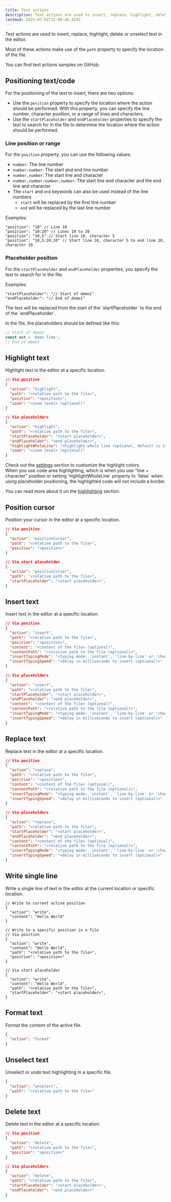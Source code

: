 ```yaml
---
title: Text actions
description: Text actions are used to insert, replace, highlight, delete or unselect text in the editor.
lastmod: 2025-07-02T12:00:48.829Z
---
```



Text actions are used to insert, replace, highlight, delete or unselect text in the editor.

Most of these actions make use of the `path` property to specify the location of the file.

<Aside type="note" title='Samples'>
  You can find text actions samples on GitHub: 
  <GitHubFileOpener filePath=".demo/3.text-actions.json" />
</Aside>

## Positioning text/code

For the positioning of the text to insert, there are two options:

- Use the `position` property to specify the location where the action should be performed. With this property, you can specify the line number, character position, or a range of lines and characters.
- Use the `startPlaceholder` and `endPlaceholder` properties to specify the text to search for in the file to determine the location where the action should be performed.

### Line position or range

For the `position` property, you can use the following values:

- `number`: The line number
- `number:number`: The start and end line number
- `number,number`: The start line and character
- `number,number:number,number`: The start line and character and the end line and character
- The `start` and `end` keywords can also be used instead of the line numbers
  - `start` will be replaced by the first line number
  - `end` will be replaced by the last line number

Examples:

```jsonc
"position": "10" // Line 10
"position": "10:20" // Lines 10 to 20
"position": "10,5" // Start line 10, character 5
"position": "10,5:20,10" // Start line 10, character 5 to end line 20, character 10
```

### Placeholder position

For the `startPlaceholder` and `endPlaceholder` properties, you specify the text to search for in the file.

Examples:

```jsonc
"startPlaceholder": "// Start of demo1"
"endPlaceholder": "// End of demo1"
```

<Aside>
The text will be replaced from the start of the `startPlaceholder` to the end of the `endPlaceholder`.
</Aside>

In the file, the placeholders should be defined like this:

```javascript
// Start of demo1
const ext = 'Demo Time';
// End of demo1
```

## Highlight text

Highlight text in the editor at a specific location.

```json
// Via position
{
  "action": "highlight",
  "path": "<relative path to the file>",
  "position": "<position>",
  "zoom": "<zoom level> (optional)"
}

// Via placeholders
{
  "action": "highlight",
  "path": "<relative path to the file>",
  "startPlaceholder": "<start placeholder>",
  "endPlaceholder": "<end placeholder>",
  "highlightWholeLine": "<highlight whole line (optional, default is true)>",
  "zoom": "<zoom level> (optional)"
}
```

<Aside>
Check out the <a href="../../references/settings" title="settings">settings</a> section to customize the highlight colors.
</Aside>

<Aside type="caution" title="Important">
When you use code area highlighting, which is when you use "line + character" position or setting `highlightWholeLine` property to `false` when using placeholder positioning, the highlighted code will not include a border.

You can read more about it on the [highlighting](/tips/highlighting/) section.
</Aside>

## Position cursor

Position your cursor in the editor at a specific location.

```json
// Via position
{
  "action": "positionCursor",
  "path": "<relative path to the file>",
  "position": "<position>"
}

// Via start placeholder
{
  "action": "positionCursor",
  "path": "<relative path to the file>",
  "startPlaceholder": "<start placeholder>",
}
```

## Insert text

Insert text in the editor at a specific location.

```json
// Via position
{
  "action": "insert",
  "path": "<relative path to the file>",
  "position": "<position>",
  "content": "<content of the file> (optional)",
  "contentPath": "<relative path to the file (optional)>",
  "insertTypingMode": "<typing mode: 'instant', 'line-by-line' or 'character-by-character'> (optional, default is 'instant')",
  "insertTypingSpeed": "<delay in milliseconds to insert (optional)>"
}

// Via placeholders
{
  "action": "insert",
  "path": "<relative path to the file>",
  "startPlaceholder": "<start placeholder>",
  "endPlaceholder": "<end placeholder>",
  "content": "<content of the file> (optional)",
  "contentPath": "<relative path to the file (optional)>",
  "insertTypingMode": "<typing mode: 'instant', 'line-by-line' or 'character-by-character'> (optional, default is 'instant')",
  "insertTypingSpeed": "<delay in milliseconds to insert (optional)>"
}
```

## Replace text

Replace text in the editor at a specific location.

```json
// Via position
{
  "action": "replace",
  "path": "<relative path to the file>",
  "position": "<position>",
  "content": "<content of the file> (optional)",
  "contentPath": "<relative path to the file (optional)>",
  "insertTypingMode": "<typing mode: 'instant', 'line-by-line' or 'character-by-character'> (optional, default is 'instant')",
  "insertTypingSpeed": "<delay in milliseconds to insert (optional)>"
}

// Via placeholders
{
  "action": "replace",
  "path": "<relative path to the file>",
  "startPlaceholder": "<start placeholder>",
  "endPlaceholder": "<end placeholder>",
  "content": "<content of the file> (optional)",
  "contentPath": "<relative path to the file (optional)>",
  "insertTypingMode": "<typing mode: 'instant', 'line-by-line' or 'character-by-character'> (optional, default is 'instant')",
  "insertTypingSpeed": "<delay in milliseconds to insert (optional)>"
}
```

## Write single line

Write a single line of text in the editor at the current location or specific location.

```jsonc
// Write to current active position
{
  "action": "write",
  "content": "Hello World"
}

// Write to a specific position in a file
// Via position
{
  "action": "write",
  "content": "Hello World",
  "path": "<relative path to the file>",
  "position": "<position>"
}

// Via start placeholder
{
  "action": "write",
  "content": "Hello World",
  "path": "<relative path to the file>",
  "startPlaceholder": "<start placeholder>",
}
```

## Format text

Format the content of the active file.

```json
{
  "action": "format"
}
```

## Unselect text

Unselect or undo text highlighting in a specific file.

```json
{
  "action": "unselect",
  "path": "<relative path to the file>"
}
```

## Delete text

Delete text in the editor at a specific location.

```json
// Via position
{
  "action": "delete",
  "path": "<relative path to the file>",
  "position": "<position>"
}

// Via placeholders
{
  "action": "delete",
  "path": "<relative path to the file>",
  "startPlaceholder": "<start placeholder>",
  "endPlaceholder": "<end placeholder>"
}
```